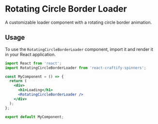 
<Meta title="Spinners/RotatingCircleBorderLoader" component={RotatingCircleBorderLoader} />

# Rotating Circle Border Loader

A customizable loader component with a rotating circle border animation.

## Usage

To use the `RotatingCircleBorderLoader` component, import it and render it in your React application.

```jsx
import React from 'react';
import RotatingCircleBorderLoader from 'react-craftify-spinners';

const MyComponent = () => {
  return (
    <div>
      <h1>Loading</h1>
      <RotatingCircleBorderLoader />
    </div>
  );
};

export default MyComponent;
```

 